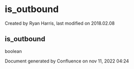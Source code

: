 
# is_outbound 

 Created by  Ryan Harris, last modified on 2018.02.08

## is_outbound

boolean

Document generated by Confluence on nov 11, 2022 04:24
